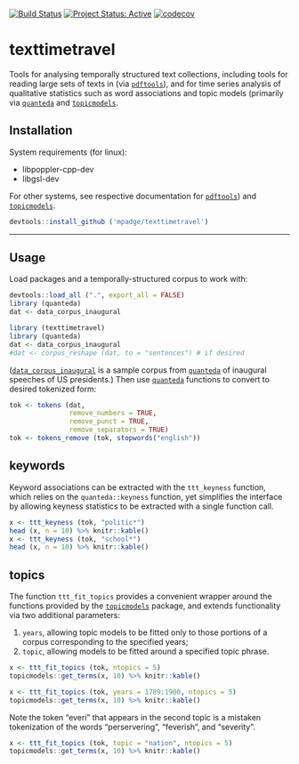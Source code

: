 [![Build Status](https://travis-ci.org/mpadge/texttimetravel.svg?branch=master)](https://travis-ci.org/mpadge/texttimetravel)
[![Project Status: Active](http://www.repostatus.org/badges/latest/active.svg)](http://www.repostatus.org/#active)
[![codecov](https://codecov.io/gh/mpadge/texttimetravel/branch/master/graph/badge.svg)](https://codecov.io/gh/mpadge/texttimetravel)

# texttimetravel

Tools for analysing temporally structured text collections, including tools for
reading large sets of texts in (via
[`pdftools`](https://github.com/ropensci/pdftools)), and for time series
analysis of qualitative statistics such as word associations and topic models
(primarily via [`quanteda`](https://quanteda.io) and
[`topicmodels`](https://cran.r-project.org/package=topicmodels).

## Installation

System requirements (for linux):

- libpoppler-cpp-dev
- libgsl-dev 

For other systems, see respective documentation for 
[`pdftools`](https://github.com/ropensci/pdftools)) and
[`topicmodels`](https://cran.r-project.org/package=topicmodels).

```r
devtools::install_github ('mpadge/texttimetravel')
```

---------------

## Usage

Load packages and a temporally-structured corpus to work with:

```r
devtools::load_all (".", export_all = FALSE)
library (quanteda)
dat <- data_corpus_inaugural
```
```r
library (texttimetravel)
library (quanteda)
dat <- data_corpus_inaugural
#dat <- corpus_reshape (dat, to = "sentences") # if desired
```
([`data_corpus_inaugural`](https://quanteda.io/reference/data_corpus_inaugural.html)
is a sample corpus from [`quanteda`](https://quanteda.io) of inaugural speeches
of US presidents.) Then use [`quanteda`](https://quanteda.io) functions to
convert to desired tokenized form:
```r
tok <- tokens (dat,
               remove_numbers = TRUE,
               remove_punct = TRUE,
               remove_separators = TRUE)
tok <- tokens_remove (tok, stopwords("english"))
```


## keywords

Keyword associations can be extracted with the `ttt_keyness` function, which
relies on the `quanteda::keyness` function, yet simplifies the interface by
allowing keyness statistics to be extracted with a single function call.

```r
x <- ttt_keyness (tok, "politic*")
head (x, n = 10) %>% knitr::kable()
x <- ttt_keyness (tok, "school*")
head (x, n = 10) %>% knitr::kable()
```


## topics

The function `ttt_fit_topics` provides a convenient wrapper around the functions
provided by the
[`topicmodels`](https://cran.r-project.org/package=topicmodels) package, and
extends functionality via two additional parameters:

1. `years`, allowing topic models to be fitted only to those portions of a
   corpus corresponding to the specified years;
2. `topic`, allowing models to be fitted around a specified topic phrase.

```r
x <- ttt_fit_topics (tok, ntopics = 5)
topicmodels::get_terms(x, 10) %>% knitr::kable()
```
```r
x <- ttt_fit_topics (tok, years = 1789:1900, ntopics = 5)
topicmodels::get_terms(x, 10) %>% knitr::kable()
```
Note the token "everi" that appears in the second topic is a mistaken
tokenization of the words "perservering", "feverish", and "severity".
```r
x <- ttt_fit_topics (tok, topic = "nation", ntopics = 5)
topicmodels::get_terms(x, 10) %>% knitr::kable()
```

